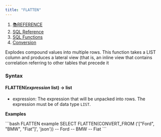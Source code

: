 ```yaml
---
title: "FLATTEN"
---
```


1. [📚REFERENCE](/reference)
2. [SQL Reference](/reference/sql-reference)
3. [SQL Functions](/reference/sql-reference/all-functions)
4. [Conversion](/reference/sql-reference/all-functions/conversion)

Explodes compound values into multiple rows. This function takes a LIST column and produces a lateral view (that is, an inline view that contains correlation referring to other tables that precede it

### Syntax

#### FLATTEN(*expression* list) → list

* expression: The expression that will be unpacked into rows. The expression must be of data type `LIST`.

**Examples**

<CodeGroup>
  ```bash FLATTEN example
  SELECT FLATTEN(CONVERT_FROM ('["Ford", "BMW", "Fiat"]', 'json'))
  -- Ford
  -- BMW
  -- Fiat
  ```
</CodeGroup>
